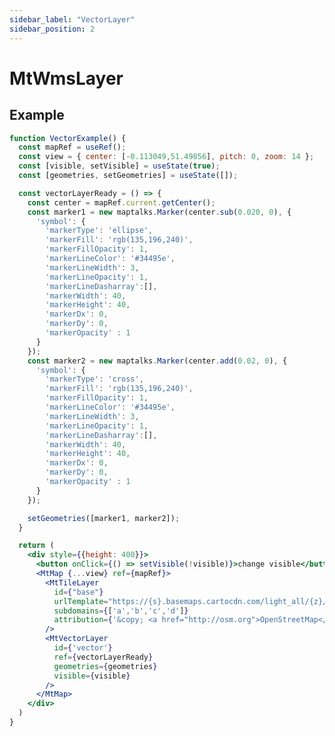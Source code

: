 ```yaml
---
sidebar_label: "VectorLayer"
sidebar_position: 2
---
```


# MtWmsLayer

## Example

```jsx live=true
function VectorExample() {
  const mapRef = useRef();
  const view = { center: [-0.113049,51.49856], pitch: 0, zoom: 14 };
  const [visible, setVisible] = useState(true);
  const [geometries, setGeometries] = useState([]);

  const vectorLayerReady = () => {
    const center = mapRef.current.getCenter();
    const marker1 = new maptalks.Marker(center.sub(0.020, 0), {
      'symbol': {
        'markerType': 'ellipse',
        'markerFill': 'rgb(135,196,240)',
        'markerFillOpacity': 1,
        'markerLineColor': '#34495e',
        'markerLineWidth': 3,
        'markerLineOpacity': 1,
        'markerLineDasharray':[],
        'markerWidth': 40,
        'markerHeight': 40,
        'markerDx': 0,
        'markerDy': 0,
        'markerOpacity' : 1
      }
    });
    const marker2 = new maptalks.Marker(center.add(0.02, 0), {
      'symbol': {
        'markerType': 'cross',
        'markerFill': 'rgb(135,196,240)',
        'markerFillOpacity': 1,
        'markerLineColor': '#34495e',
        'markerLineWidth': 3,
        'markerLineOpacity': 1,
        'markerLineDasharray':[],
        'markerWidth': 40,
        'markerHeight': 40,
        'markerDx': 0,
        'markerDy': 0,
        'markerOpacity' : 1
      }
    });

    setGeometries([marker1, marker2]);
  }

  return (
    <div style={{height: 400}}>
      <button onClick={() => setVisible(!visible)}>change visible</button>
      <MtMap {...view} ref={mapRef}>
        <MtTileLayer
          id={"base"}
          urlTemplate="https://{s}.basemaps.cartocdn.com/light_all/{z}/{x}/{y}.png"
          subdomains={['a','b','c','d']}
          attribution={'&copy; <a href="http://osm.org">OpenStreetMap</a> contributors, &copy; <a href="https://carto.com/">CARTO</a>'}
        />
        <MtVectorLayer
          id={'vector'}
          ref={vectorLayerReady}
          geometries={geometries}
          visible={visible}
        />
      </MtMap>
    </div>
  )
}

```
